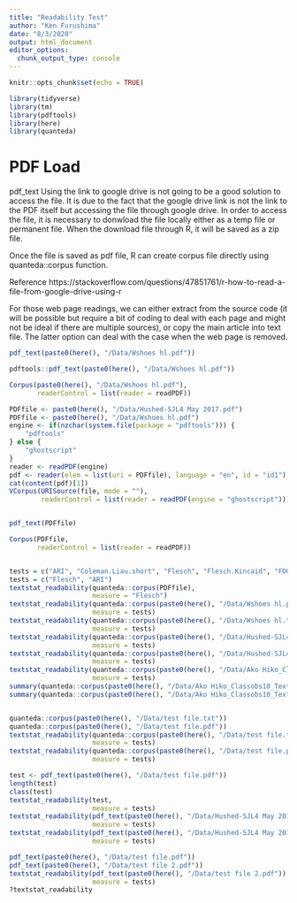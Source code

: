 ---
title: "Readability Test"
author: "Ken Furushima"
date: "8/3/2020"
output: html_document
editor_options: 
  chunk_output_type: console
---

```{r setup, include=FALSE}
knitr::opts_chunk$set(echo = TRUE)
```

```{r}
library(tidyverse)
library(tm)
library(pdftools)
library(here)
library(quanteda)
```


# PDF Load
pdf_text
Using the link to google drive is not going to be a good solution to access the file.
It is due to the fact that the google drive link is not the link to the PDF itself but accessing the file through google drive.
In order to access the file, it is necessary to donwload the file locally either as a temp file or permanent file.
When the download file through R, it will be saved as a zip file.

Once the file is saved as pdf file, R can create corpus file directly using quanteda::corpus function.


Reference
https://stackoverflow.com/questions/47851761/r-how-to-read-a-file-from-google-drive-using-r

For those web page readings, we can either extract from the source code (it will be possible but require a bit of coding to deal with each page and might not be ideal if there are multiple sources), or copy the main article into text file.
The latter option can deal with the case when the web page is removed.



```{r}
pdf_text(paste0(here(), "/Data/Wshoes hl.pdf"))

pdftools::pdf_text(paste0(here(), "/Data/Wshoes hl.pdf"))

Corpus(paste0(here(), "/Data/Wshoes hl.pdf"),
       readerControl = list(reader = readPDF))

PDFfile <- paste0(here(), "/Data/Hushed-SJL4 May 2017.pdf")
PDFfile <- paste0(here(), "/Data/Wshoes hl.pdf")
engine <- if(nzchar(system.file(package = "pdftools"))) {
    "pdftools" 
} else {
    "ghostscript"
}
reader <- readPDF(engine)
pdf <- reader(elem = list(uri = PDFfile), language = "en", id = "id1")
cat(content(pdf)[1])
VCorpus(URISource(file, mode = ""),
        readerControl = list(reader = readPDF(engine = "ghostscript")))


pdf_text(PDFfile)

Corpus(PDFfile,
       readerControl = list(reader = readPDF))


tests = c("ARI", "Coleman.Liau.short", "Flesch", "Flesch.Kincaid", "FOG", "Linsear.Write", "SMOG.simple")
tests = c("Flesch", "ARI")
textstat_readability(quanteda::corpus(PDFfile),
                     measure = "Flesch")
textstat_readability(quanteda::corpus(paste0(here(), "/Data/Wshoes hl.pdf")),
                     measure = tests)
textstat_readability(quanteda::corpus(paste0(here(), "/Data/Wshoes hl.txt")),
                     measure = tests)
textstat_readability(quanteda::corpus(paste0(here(), "/Data/Hushed-SJL4 May 2017.txt")),
                     measure = tests)
textstat_readability(quanteda::corpus(paste0(here(), "/Data/Hushed-SJL4 May 2017.pdf")),
                     measure = tests)
textstat_readability(quanteda::corpus(paste0(here(), "/Data/Ako Hiko_Classobs10_Text1_Alvin and Me-SJL3 May 2017.pdf")),
                     measure = tests)
summary(quanteda::corpus(paste0(here(), "/Data/Ako Hiko_Classobs10_Text1_Alvin and Me-SJL3 May 2017.pdf")))
summary(quanteda::corpus(paste0(here(), "/Data/Ako Hiko_Classobs10_Text1_Alvin and Me-SJL3 May 2017.txt")))


quanteda::corpus(paste0(here(), "/Data/test file.txt"))
quanteda::corpus(paste0(here(), "/Data/test file.pdf"))
textstat_readability(quanteda::corpus(paste0(here(), "/Data/test file.txt")),
                     measure = tests)
textstat_readability(quanteda::corpus(paste0(here(), "/Data/test file.pdf")),
                     measure = tests)

test <- pdf_text(paste0(here(), "/Data/test file.pdf"))
length(test)
class(test)
textstat_readability(test,
                     measure = tests)
textstat_readability(pdf_text(paste0(here(), "/Data/Hushed-SJL4 May 2017.pdf")),
                     measure = tests)
textstat_readability(pdf_text(paste0(here(), "/Data/Hushed-SJL4 May 2017 TEST.pdf")),
                     measure = tests)

pdf_text(paste0(here(), "/Data/test file.pdf"))
pdf_text(paste0(here(), "/Data/test file 2.pdf"))
textstat_readability(pdf_text(paste0(here(), "/Data/test file 2.pdf")) %>% readr::read_lines(),
                     measure = tests)
?textstat_readability
```
